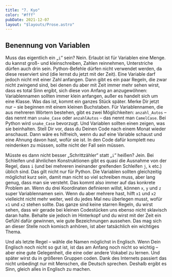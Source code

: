 ```yaml
---
title: "7. Kyo"
color: "#fff"
pubDate: 2021-12-07
layout: "$layouts/Prose.astro"
---
```


## Benennung von Variablen

Muss das eigentlich ein „`i`“ sein? Nein. Erlaubt ist für Variablen eine Menge. du kannst groß- und kleinschreiben,
Zahlen reinnehmen, Unterstriche dürfen auch drin sein. Python-Befehle dürfen nicht verwendet werden, da diese reserviert
sind (die lernst du jetzt mit der Zeit). Eine Variable darf jedoch nicht mit einer Zahl anfangen. Dann gibt es ein paar
Regeln, die zwar nicht zwingend sind, bei denen du aber mit Zeit immer mehr sehen wirst, dass es total Sinn ergibt, sich
diese von Anfang an anzugewöhnen: Variablennamen sollten immer klein anfangen, außer es handelt sich um eine Klasse. Was
das ist, kommt ein ganzes Stück später. Merke Dir jetzt nur – sie beginnen mit einem kleinen Buchstaben. Für
Variablennamen, die aus mehreren Wörtern bestehen, gibt es zwei Möglichkeiten: `anzahl_Autos` – das nennt man
`snake_Case` oder `anzahlAutos` – das nennt man `CamelCase`. Bei Python wird `snake_Case` bevorzugt. Und Variablen
sollten einen zeigen, was sie beinhalten. Stell Dir vor, dass du Deinen Code nach einem Monat wieder anschaust. Dann
wäre es hilfreich, wenn du auf eine Variable schaust und eine Ahnung davon hast, wofür sie ist. In den Code dafür
komplett neu reindenken zu müssen, sollte nicht der Fall sein müssen.

Müsste es dann nicht besser „Schrittzähler“ statt „`i`“ heißen? Jein. Bei Schleifen und ähnlichen Konstruktionen gibt es
quasi die Ausnahme von der Regel, dass `i` (und bei mehreren ineinander greifenden Schleifen `j`, `k` etc.) üblich sind.
Das gilt nicht nur für Python. Die Variablen sollten gleichzeitig möglichst kurz sein, damit man nicht so viel schreiben
muss, aber lang genug, dass man sie versteht. Das kommt also immer auf das konkrete Problem an. Wenn du drei Koordinaten
definieren willst, können `x`, `y` und `z` super Variablennamen sein. Wenn du aber mehrere hast, hilft `x1` und `x2`
vielleicht nicht mehr weiter, weil du jedes Mal neu überlegen musst, wofür `x1` und `x2` stehen sollte. Das ganze sind
keine starren Regeln, du wirst sehen, dass wir gerade bei kleinen Codestücken uns ebenso nicht sklavisch daran halte.
Behalte sie jedoch im Hinterkopf und du wirst mit der Zeit ein Gefühl dafür gewinnen, wie gute Bezeichnungen aussehen.
Das mag sich an dieser Stelle noch komisch anhören, ist aber tatsächlich ein wichtiges Thema.

Und als letzte Regel – wähle die Namen möglichst in Englisch. Wenn Dein Englisch noch nicht so gut ist, ist das am
Anfang noch nicht so wichtig – aber eine gute Gelegenheit, die eine oder andere Vokabel zu lernen. Und später wirst du
in größeren Gruppen coden. Dank des Internets passiert das nicht unbedingt nur mit Menschen, die Deutsch sprechen.
Deshalb ergibt es Sinn, gleich alles in Englisch zu machen.
